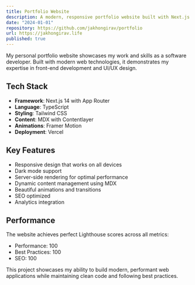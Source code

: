 ```yaml
---
title: Portfolio Website
description: A modern, responsive portfolio website built with Next.js 14, TypeScript, and Tailwind CSS. Features server-side rendering, dynamic content loading with MDX, and smooth animations using Framer Motion.
date: "2024-01-01"
repository: https://github.com/jakhongirav/portfolio
url: https://jakhongirav.life
published: true
---
```


My personal portfolio website showcases my work and skills as a software developer. Built with modern web technologies, it demonstrates my expertise in front-end development and UI/UX design.

## Tech Stack

- **Framework**: Next.js 14 with App Router
- **Language**: TypeScript
- **Styling**: Tailwind CSS
- **Content**: MDX with Contentlayer
- **Animations**: Framer Motion
- **Deployment**: Vercel

## Key Features

- Responsive design that works on all devices
- Dark mode support
- Server-side rendering for optimal performance
- Dynamic content management using MDX
- Beautiful animations and transitions
- SEO optimized
- Analytics integration

## Performance

The website achieves perfect Lighthouse scores across all metrics:

- Performance: 100
- Best Practices: 100
- SEO: 100

This project showcases my ability to build modern, performant web applications while maintaining clean code and following best practices.
